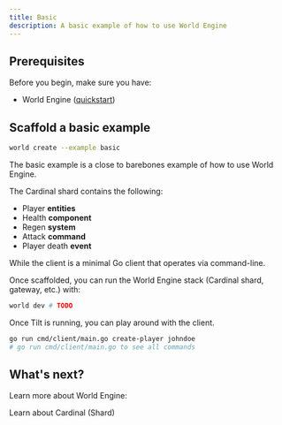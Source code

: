 ```yaml
---
title: Basic
description: A basic example of how to use World Engine
---
```


## Prerequisites

Before you begin, make sure you have:

- World Engine ([quickstart](/quickstart))

## Scaffold a basic example

```bash
world create --example basic
```

The basic example is a close to barebones example of how to use World Engine.

The Cardinal shard contains the following:

- Player **entities**
- Health **component**
- Regen **system**
- Attack **command**
- Player death **event**

While the client is a minimal Go client that operates via command-line.

Once scaffolded, you can run the World Engine stack (Cardinal shard, gateway, etc.) with:

```bash
world dev # TODO
```

Once Tilt is running, you can play around with the client.

```bash
go run cmd/client/main.go create-player johndoe
# go run cmd/client/main.go to see all commands
```

## What's next?

Learn more about World Engine:

<CardGroup cols={2}>
  <Card title="Introduction to Cardinal (Shard)" icon="pen-to-square" href="/cardinal/introduction">
    Learn about Cardinal (Shard)
  </Card>
</CardGroup>
